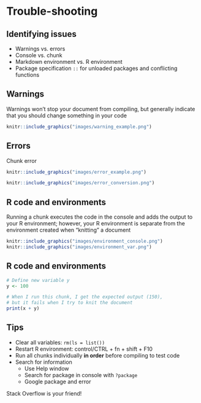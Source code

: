# Trouble-shooting

## Identifying issues

- Warnings vs. errors
- Console vs. chunk
- Markdown environment vs. R environment
- Package specification `::` for unloaded packages and conflicting functions

## Warnings

Warnings won't stop your document from compiling, but generally indicate that you should change something in your code

```r
knitr::include_graphics("images/warning_example.png")
```

## Errors

Chunk error 

```r
knitr::include_graphics("images/error_example.png")
```

```r
knitr::include_graphics("images/error_conversion.png")
```

## R code and environments

Running a chunk executes the code in the console and adds the output to your R environment; however, your R environment is separate from the environment created when "knitting" a document

```r
knitr::include_graphics("images/environment_console.png")
knitr::include_graphics("images/environment_var.png")
```

## R code and environments

```r
# Define new variable y
y <- 100

# When I run this chunk, I get the expected output (150),
# but it fails when I try to knit the document
print(x + y)
```

## Tips

- Clear all variables: `rm(ls = list())`
- Restart R environment: control/CTRL + fn + shift + F10
- Run all chunks individually **in order** before compiling to test code
- Search for information
  - Use Help window
  - Search for package in console with `?package`
  - Google package and error

Stack Overflow is your friend!